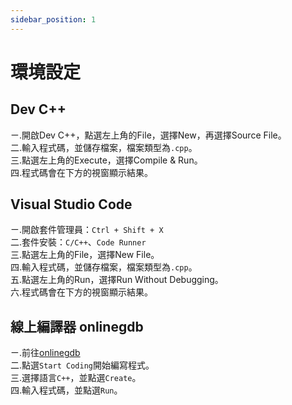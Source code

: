 ```yaml
---
sidebar_position: 1
---
```


# 環境設定

## Dev C++
ㄧ.開啟Dev C++，點選左上角的File，選擇New，再選擇Source File。<br />
二.輸入程式碼，並儲存檔案，檔案類型為`.cpp`。<br />
三.點選左上角的Execute，選擇Compile & Run。<br />
四.程式碼會在下方的視窗顯示結果。

## Visual Studio Code
ㄧ.開啟套件管理員：`Ctrl + Shift + X`<br />
二.套件安裝：`C/C++`、`Code Runner`<br />
三.點選左上角的File，選擇New File。<br />
四.輸入程式碼，並儲存檔案，檔案類型為`.cpp`。<br />
五.點選左上角的Run，選擇Run Without Debugging。<br />
六.程式碼會在下方的視窗顯示結果。

## 線上編譯器 onlinegdb
ㄧ.前往[onlinegdb](https://www.onlinegdb.com)<br />
二.點選`Start Coding`開始編寫程式。<br />
三.選擇語言`C++`，並點選`Create`。<br />
四.輸入程式碼，並點選`Run`。<br />
